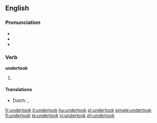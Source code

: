 ==English==

===Pronunciation===
* {{IPA|/ʌndəɻˈtʊk/}}
* {{audio|En-us-undertook.ogg|Audio (US)}}
* {{rhymes|ʊk}}

===Verb===
'''undertook'''

# {{simple past of|undertake}}

====Translations====
{{trans-top|past tense of undertake}}
* Dutch: {{t-|nl|ondernam}}, {{t-|nl|ondernamen}}
{{trans-mid}}
{{trans-bottom}}

[[fr:undertook]]
[[it:undertook]]
[[hu:undertook]]
[[pl:undertook]]
[[simple:undertook]]
[[fi:undertook]]
[[te:undertook]]
[[vi:undertook]]
[[zh:undertook]]